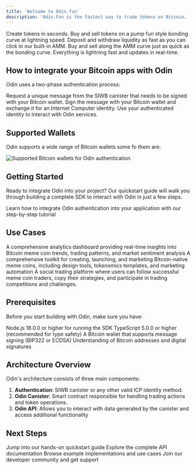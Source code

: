 ```yaml
---
title: 'Welcome to Odin.fun'
description: 'Odin.Fun is the fastest way to trade tokens on Bitcoin. '
---
```


Create tokens in seconds. Buy and sell tokens on a pump fun style bonding curve at lightning speed. Deposit and withdraw liquidity as fast as you can click in our built-in AMM. Buy and sell along the AMM curve just as quick as the bonding curve. Everything is lightning fast and updates in real-time.

## How to integrate your Bitcoin apps with Odin

Odin uses a two-phase authentication process:

<Steps>
<Step title="Prepare Authentication">
  Request a unique message from the SIWB canister that needs to be signed with your Bitcoin wallet.
</Step>

<Step title="Complete Authentication">
  Sign the message with your Bitcoin wallet and exchange it for an Internet Computer identity.
</Step>

<Step title="Access Services">
  Use your authenticated identity to interact with Odin services.
</Step>
</Steps>

## Supported Wallets

Odin supports a wide range of Bitcoin wallets some fo them are:

<Frame>
<img src="/assets/wallet-list.png" alt="Supported Bitcoin wallets for Odin authentication" />
</Frame>

## Getting Started

Ready to integrate Odin into your project? Our quickstart guide will walk you through building a complete SDK to interact with Odin in just a few steps.

<Card title="Quick Start Guide" icon="rocket" href="/quickstart/quickstart-01-prepare">
  Learn how to integrate Odin authentication into your application with our step-by-step tutorial
</Card>

## Use Cases

<AccordionGroup>
<Accordion title="Odin Analytics & Intelligence Platform">
  A comprehensive analytics dashboard providing real-time insights into Bitcoin meme coin trends, trading patterns, and market sentiment analysis
</Accordion>

<Accordion title="Odin Creator Studio">
  A comprehensive toolkit for creating, launching, and marketing Bitcoin-native meme coins, including design tools, tokenomics templates, and marketing automation
</Accordion>

<Accordion title="Odin Social Trading & Copy Trading Platforms">
  A social trading platform where users can follow successful meme coin traders, copy their strategies, and participate in trading competitions and challenges.
</Accordion>

</AccordionGroup>

## Prerequisites

Before you start building with Odin, make sure you have:

<CardGroup cols={2}>
<Card title="Node.js" icon="node-js">
  Node.js 18.0.0 or higher for running the SDK
</Card>

<Card title="TypeScript" icon="code">
  TypeScript 5.0.0 or higher (recommended for type safety)
</Card>

<Card title="Bitcoin Wallet" icon="wallet">
  A Bitcoin wallet that supports message signing (BIP322 or ECDSA)
</Card>

<Card title="Basic Blockchain Knowledge" icon="book">
  Understanding of Bitcoin addresses and digital signatures
</Card>
</CardGroup>

## Architecture Overview

Odin's architecture consists of three main components:

1. **Authentication**: SIWB canister or any other valid ICP identity method.
2. **Odin Canister**: Smart contract responsible for handling trading actions and token operations. 
3. **Odin API**: Allows you to interact with data generated by the canister and access additional functionality

## Next Steps

<CardGroup cols={2}>
<Card title="Start the Tutorial" icon="play" href="/quickstart/quickstart-01-prepare">
  Jump into our hands-on quickstart guide
</Card>

<Card title="API Reference" icon="code" href="/api-reference/overview">
  Explore the complete API documentation
</Card>

<Card title="Example Projects" icon="github" href="https://github.com/Toniq-Labs/odin-docs/tree/main/demo">
  Browse example implementations and use cases
</Card>

<Card title="Community" icon="users" href="https://t.me/c/2501644622/1">
  Join our developer community and get support
</Card>
</CardGroup>

